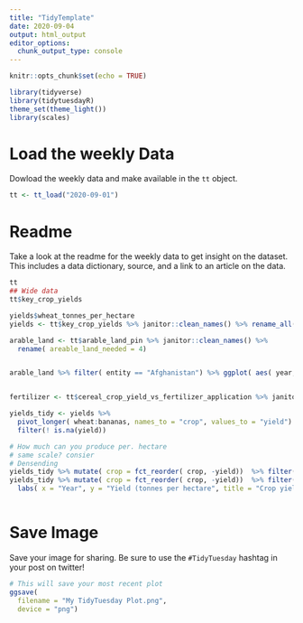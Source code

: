 ```yaml
---
title: "TidyTemplate"
date: 2020-09-04
output: html_output
editor_options: 
  chunk_output_type: console
---
```



```r

knitr::opts_chunk$set(echo = TRUE)

library(tidyverse)
library(tidytuesdayR)
theme_set(theme_light())
library(scales)

```

# Load the weekly Data

Dowload the weekly data and make available in the `tt` object.

```r

tt <- tt_load("2020-09-01")

```


# Readme

Take a look at the readme for the weekly data to get insight on the dataset.
This includes a data dictionary, source, and a link to an article on the data.

```r

tt
## Wide data
tt$key_crop_yields

yields$wheat_tonnes_per_hectare
yields <- tt$key_crop_yields %>% janitor::clean_names() %>% rename_all( str_remove, "_tonnes.*" )

arable_land <- tt$arable_land_pin %>% janitor::clean_names() %>% 
  rename( areable_land_needed = 4)


arable_land %>% filter( entity == "Afghanistan") %>% ggplot( aes( year, areable_land_needed)) + geom_line()


fertilizer <- tt$cereal_crop_yield_vs_fertilizer_application %>% janitor::clean_names() %>% rename( yield = 4, fertilizer_use = 5)

```


```r
yields_tidy <- yields %>% 
  pivot_longer( wheat:bananas, names_to = "crop", values_to = "yield") %>% 
  filter(! is.na(yield))

# How much can you produce per. hectare
# same scale? consier
# Densending
yields_tidy %>% mutate( crop = fct_reorder( crop, -yield))  %>% filter( code == "USA") %>% ggplot( aes(x = year, yield)) + geom_line() + facet_wrap(~crop)
yields_tidy %>% mutate( crop = fct_reorder( crop, -yield))  %>% filter( code == "USA") %>% ggplot( aes(x = year, yield, color = crop)) + geom_line() +
  labs( x = "Year", y = "Yield (tonnes per hectare", title = "Crop yields in the USA over time")



```














# Save Image

Save your image for sharing. Be sure to use the `#TidyTuesday` hashtag in your post on twitter! 

```r

# This will save your most recent plot
ggsave(
  filename = "My TidyTuesday Plot.png",
  device = "png")

```
